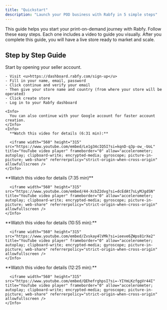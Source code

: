 ```yaml
---
title: "Quickstart"
description: "Launch your POD business with Rabfy in 5 simple steps"
---
```


This guide helps you start your print-on-demand journey with Rabfy. Follow these easy steps. Each one includes a video to guide you visually. After you complete this guide, you will have a live store ready to market and scale.

## Step by Step Guide

<Steps>
  <Step title="Step 1: Create Your Rabfy Account & Store">
    Start by opening your seller account.

    - Visit <u>https://dashboard.rabfy.com/sign-up</u>
    - Fill in your name, email, password
    - Click continue and verify your email
    - Then give your store name and country (from where your store will be operated)
    - Click create store
    - Log in to your Rabfy dashboard

    <Info>
      You can also continue with your Google account for faster account creation.
    </Info>
    <Info>
      **Watch this video for details (6:31 min):**

      <iframe width="560" height="315" src="https://www.youtube.com/embed/Le1g34cIQ5I?si=kqnD-q3p-ow_-UoL" title="YouTube video player" frameborder="0" allow="accelerometer; autoplay; clipboard-write; encrypted-media; gyroscope; picture-in-picture; web-share" referrerpolicy="strict-origin-when-cross-origin" allowfullscreen />
    </Info>
  </Step>
  <Step title="Step 2: Connect Your Custom Domain">
    <Info>
      **Watch this video for details (7:35 min)**

      <iframe width="560" height="315" src="https://www.youtube.com/embed/44-XcbZ2dvg?si=dcEdAt7sLyMJgdSN" title="YouTube video player" frameborder="0" allow="accelerometer; autoplay; clipboard-write; encrypted-media; gyroscope; picture-in-picture; web-share" referrerpolicy="strict-origin-when-cross-origin" allowfullscreen />
    </Info>
  </Step>
  <Step title="Step 3: Customize Your Rabfy Store">
    <Info>
      **Watch this video for details (10:55 min):**

      <iframe width="560" height="315" src="https://www.youtube.com/embed/Zvskay4lVMk?si=ieeve6ZWps81rXe2" title="YouTube video player" frameborder="0" allow="accelerometer; autoplay; clipboard-write; encrypted-media; gyroscope; picture-in-picture; web-share" referrerpolicy="strict-origin-when-cross-origin" allowfullscreen />
    </Info>
  </Step>
  <Step title="Step 4: Upload Designs & Publish Products">
    <Info>
      **Watch this video for details (12:25 min):**

      <iframe width="560" height="315" src="https://www.youtube.com/embed/QEhefrghpsI?si=-YIYmLKzfggVr44I" title="YouTube video player" frameborder="0" allow="accelerometer; autoplay; clipboard-write; encrypted-media; gyroscope; picture-in-picture; web-share" referrerpolicy="strict-origin-when-cross-origin" allowfullscreen />
    </Info>
  </Step>
</Steps>